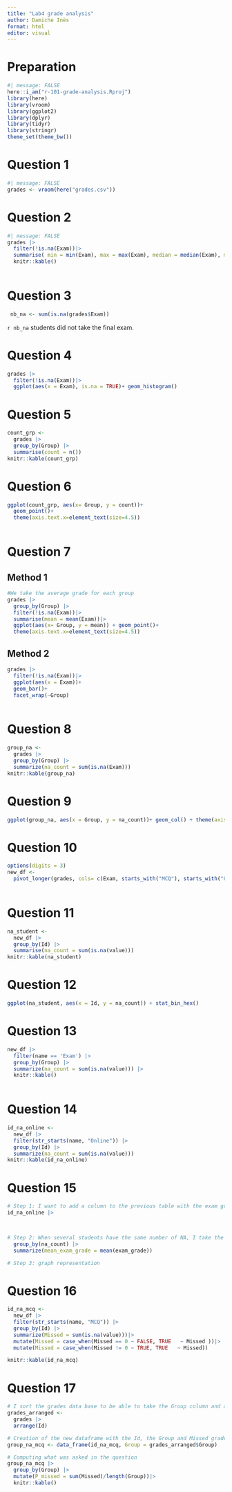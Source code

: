 ```yaml
---
title: "Lab4 grade analysis"
author: Damiche Inès
format: html
editor: visual
---
```


# Preparation 
```r
#| message: FALSE
here::i_am("r-101-grade-analysis.Rproj")
library(here)
library(vroom)
library(ggplot2)
library(dplyr)
library(tidyr)
library(stringr)
theme_set(theme_bw())
```

# Question 1 
```r
#| message: FALSE
grades <- vroom(here("grades.csv"))
```
# Question 2
```r
#| message: FALSE
grades |> 
  filter(!is.na(Exam))|> 
  summarise( min = min(Exam), max = max(Exam), median = median(Exam), mean = mean(Exam))|> 
  knitr::kable()
  
```

# Question 3
```r
 nb_na <- sum(is.na(grades$Exam))
```

`r nb_na` students did not take the final exam.

# Question 4

```r
grades |> 
  filter(!is.na(Exam))|> 
  ggplot(aes(x = Exam), is.na = TRUE)+ geom_histogram()
```

# Question 5 

```r
count_grp <- 
  grades |> 
  group_by(Group) |>
  summarise(count = n())
knitr::kable(count_grp)
```
# Question 6 

```r
ggplot(count_grp, aes(x= Group, y = count))+
  geom_point()+
  theme(axis.text.x=element_text(size=4.5))
  
```

# Question 7 

## Method 1 
```r
#We take the average grade for each group
grades |> 
  group_by(Group) |>  
  filter(!is.na(Exam))|>
  summarise(mean = mean(Exam))|>
  ggplot(aes(x= Group, y = mean)) + geom_point()+
  theme(axis.text.x=element_text(size=4.5))

```

## Method 2

```r
grades |> 
  filter(!is.na(Exam))|>
  ggplot(aes(x = Exam))+
  geom_bar()+
  facet_wrap(~Group)
  
```

# Question 8 
```r
group_na <- 
  grades |>                                    
  group_by(Group) |>
  summarize(na_count = sum(is.na(Exam)))
knitr::kable(group_na)               
```

# Question 9 

```r
ggplot(group_na, aes(x = Group, y = na_count))+ geom_col() + theme(axis.text.x=element_text(size=4.5))
```
# Question 10 

```r
options(digits = 3)
new_df <- 
  pivot_longer(grades, cols= c(Exam, starts_with("MCQ"), starts_with("Online")), names_to = "name", values_to = "value")
  
```

# Question 11

```r
na_student <- 
  new_df |>
  group_by(Id) |>
  summarise(na_count = sum(is.na(value)))
knitr::kable(na_student)
```

# Question 12

```r
ggplot(na_student, aes(x = Id, y = na_count)) + stat_bin_hex()
```
# Question 13 

```r
new_df |> 
  filter(name == 'Exam') |>
  group_by(Group) |>
  summarize(na_count = sum(is.na(value))) |>
  knitr::kable()
  
```


# Question 14

```r
id_na_online <- 
  new_df |> 
  filter(str_starts(name, "Online")) |>
  group_by(Id) |>
  summarize(na_count = sum(is.na(value))) 
knitr::kable(id_na_online)
```
# Question 15 

```r
# Step 1: I want to add a column to the previous table with the exam grade for each student 
id_na_online |> 
  


# Step 2: When several students have the same number of NA, I take the mean of their grades 
  group_by(na_count) |>
  summarize(mean_exam_grade = mean(exam_grade))

# Step 3: graph representation 


```

# Question 16 

```r
id_na_mcq <- 
  new_df |> 
  filter(str_starts(name, "MCQ")) |>
  group_by(Id) |>
  summarize(Missed = sum(is.na(value)))|>
  mutate(Missed = case_when(Missed == 0 ~ FALSE, TRUE   ~ Missed ))|>
  mutate(Missed = case_when(Missed != 0 ~ TRUE, TRUE   ~ Missed))

knitr::kable(id_na_mcq)
```

# Question 17 

```r
# I sort the grades data base to be able to take the Group column and add it to the previous table in order to create a new table with all the information we need
grades_arranged <- 
  grades |>
  arrange(Id)

# Creation of the new dataframe with the Id, the Group and Missed grades for each student 
group_na_mcq <- data_frame(id_na_mcq, Group = grades_arranged$Group)

# Computing what was asked in the question 
group_na_mcq |>
  group_by(Group) |>
  mutate(P_missed = sum(Missed)/length(Group))|>
  knitr::kable()
  
```

 










